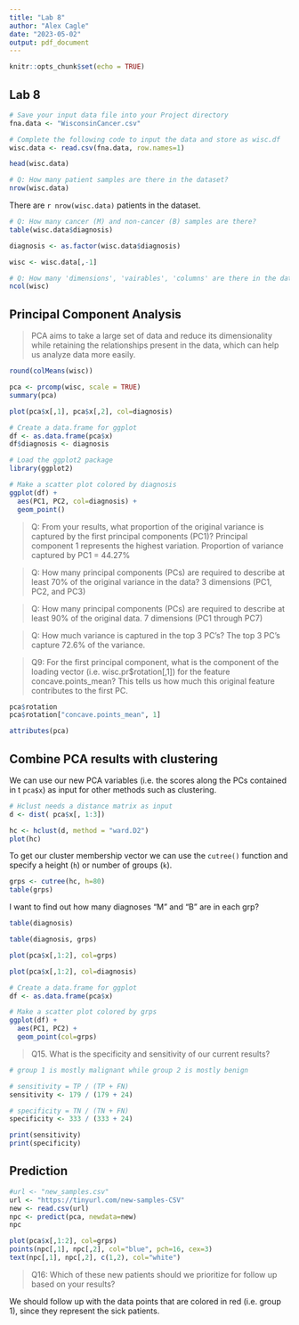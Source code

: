 ---
title: "Lab 8"
author: "Alex Cagle"
date: "2023-05-02"
output: pdf_document
---

```{r setup, include=FALSE}
knitr::opts_chunk$set(echo = TRUE)
```

## Lab 8

```{r}
# Save your input data file into your Project directory
fna.data <- "WisconsinCancer.csv"

# Complete the following code to input the data and store as wisc.df
wisc.data <- read.csv(fna.data, row.names=1)
```

```{r}
head(wisc.data)
```

```{r}
# Q: How many patient samples are there in the dataset?
nrow(wisc.data)
```
There are `r nrow(wisc.data)` patients in the dataset.

```{r}
# Q: How many cancer (M) and non-cancer (B) samples are there?
table(wisc.data$diagnosis)

```
```{r}
diagnosis <- as.factor(wisc.data$diagnosis)
```

```{r}
wisc <- wisc.data[,-1]
```

```{r}
# Q: How many 'dimensions', 'vairables', 'columns' are there in the dataset?
ncol(wisc)
```

## Principal Component Analysis

> PCA aims to take a large set of data and reduce its dimensionality while retaining the relationships present in the data, which can help us analyze data more easily. 

```{r}
round(colMeans(wisc))
```


```{r}
pca <- prcomp(wisc, scale = TRUE)
summary(pca)
```
```{r}
plot(pca$x[,1], pca$x[,2], col=diagnosis)
```
```{r}
# Create a data.frame for ggplot
df <- as.data.frame(pca$x)
df$diagnosis <- diagnosis

# Load the ggplot2 package
library(ggplot2)

# Make a scatter plot colored by diagnosis
ggplot(df) + 
  aes(PC1, PC2, col=diagnosis) + 
  geom_point()
```


> Q: From your results, what proportion of the original variance is captured by the first principal components (PC1)?
> Principal component 1 represents the highest variation. Proportion of variance captured by PC1 = 44.27%

> Q: How many principal components (PCs) are required to describe at least 70% of the original variance in the data?
> 3 dimensions (PC1, PC2, and PC3)

> Q: How many principal components (PCs) are required to describe at least 90% of the original data.
> 7 dimensions (PC1 through PC7)

> Q: How much variance is captured in the top 3 PC's?
> The top 3 PC's capture 72.6% of the variance.


> Q9: For the first principal component, what is the component of the loading vector (i.e. wisc.pr$rotation[,1]) for the feature concave.points_mean? This tells us how much this original feature contributes to the first PC.

```{r}
pca$rotation
pca$rotation["concave.points_mean", 1]
```
```{r}
attributes(pca)
```

## Combine PCA results with clustering

We can use our new PCA variables (i.e. the scores along the PCs contained in t `pca$x`) as input for other methods such as clustering.

```{r}
# Hclust needs a distance matrix as input
d <- dist( pca$x[, 1:3])

hc <- hclust(d, method = "ward.D2")
plot(hc)
```

To get our cluster membership vector we can use the `cutree()` function and specify a height (`h`) or number of groups (`k`).

```{r}
grps <- cutree(hc, h=80)
table(grps)
```

I want to find out how many diagnoses "M" and "B" are in each grp?

```{r}
table(diagnosis)
```
```{r}
table(diagnosis, grps)
```
```{r}
plot(pca$x[,1:2], col=grps)
```

```{r}
plot(pca$x[,1:2], col=diagnosis)
```


```{r}
# Create a data.frame for ggplot
df <- as.data.frame(pca$x)

# Make a scatter plot colored by grps
ggplot(df) + 
  aes(PC1, PC2) + 
  geom_point(col=grps)
```

> Q15. What is the specificity and sensitivity of our current results?

```{r}
# group 1 is mostly malignant while group 2 is mostly benign

# sensitivity = TP / (TP + FN)
sensitivity <- 179 / (179 + 24)

# specificity = TN / (TN + FN)
specificity <- 333 / (333 + 24)

print(sensitivity)
print(specificity)
```

## Prediction
```{r}
#url <- "new_samples.csv"
url <- "https://tinyurl.com/new-samples-CSV"
new <- read.csv(url)
npc <- predict(pca, newdata=new)
npc
```

```{r}
plot(pca$x[,1:2], col=grps)
points(npc[,1], npc[,2], col="blue", pch=16, cex=3)
text(npc[,1], npc[,2], c(1,2), col="white")
```

> Q16: Which of these new patients should we prioritize for follow up based on your results?

We should follow up with the data points that are colored in red (i.e. group 1), since they represent the sick patients.